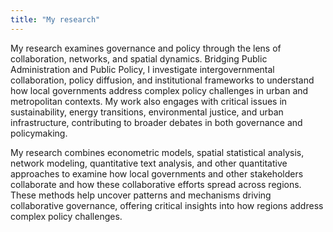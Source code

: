```yaml
---
title: "My research"
---
```


My research examines governance and policy through the lens of collaboration, networks, and spatial dynamics. Bridging Public Administration and Public Policy, I investigate intergovernmental collaboration, policy diffusion, and institutional frameworks to understand how local governments address complex policy challenges in urban and metropolitan contexts. My work also engages with critical issues in sustainability, energy transitions, environmental justice, and urban infrastructure, contributing to broader debates in both governance and policymaking.

My research combines econometric models, spatial statistical analysis, network modeling, quantitative text analysis, and other quantitative approaches to examine how local governments and other stakeholders collaborate and how these collaborative efforts spread across regions. These methods help uncover patterns and mechanisms driving collaborative governance, offering critical insights into how regions address complex policy challenges.
